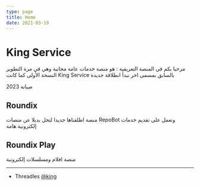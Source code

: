 ```yaml
---
type: page
title: Home 
date: 2021-03-19
---
```


# King Service

مرحبا بكم في المنصة التعريفية : هو منصة خدمات عامة مجانية وهي في مرة التطوير النسخة الأولى كما كانت King Service بالسابق بمسمى اخر نبدأ انطلاقة جديدة 

صيانة 2023

## Roundix 
منصة اطلقناها جديدا لتحل بديلا عن منصات RepoBot وتعمل على تقديم خدمات إلكترونية هامة 

## Roundix Play
منصة افلام ومسلسلات إلكترونية 

---

- Threadles [@king](https://web.threadles.net/king)
